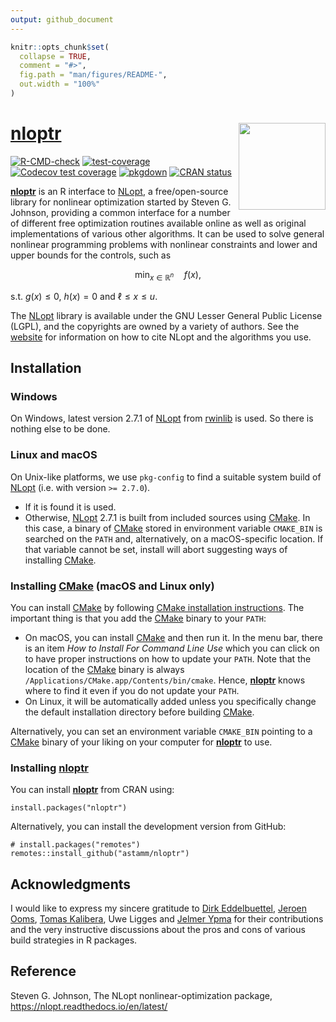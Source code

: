 ```yaml
---
output: github_document
---
```


<!-- README.md is generated from README.Rmd. Please edit that file -->

```r
knitr::opts_chunk$set(
  collapse = TRUE,
  comment = "#>",
  fig.path = "man/figures/README-",
  out.width = "100%"
)
```

# [**nloptr**](https://astamm.github.io/nloptr/) <img src='man/figures/logo.png' align="right" height="139" />

<!-- badges: start -->
[![R-CMD-check](https://github.com/astamm/nloptr/workflows/R-CMD-check/badge.svg)](https://github.com/astamm/nloptr/actions)
[![test-coverage](https://github.com/astamm/nloptr/workflows/test-coverage/badge.svg)](https://github.com/astamm/nloptr/actions)
[![Codecov test coverage](https://codecov.io/gh/astamm/nloptr/branch/master/graph/badge.svg)](https://app.codecov.io/gh/astamm/nloptr?branch=master)
[![pkgdown](https://github.com/astamm/nloptr/workflows/pkgdown/badge.svg)](https://github.com/astamm/nloptr/actions)
[![CRAN status](https://www.r-pkg.org/badges/version/nloptr)](https://CRAN.R-project.org/package=nloptr)
<!-- badges: end -->

[**nloptr**](https://astamm.github.io/nloptr/) is an R interface to [NLopt](https://nlopt.readthedocs.io/en/latest/), a free/open-source library for nonlinear optimization started by Steven G. Johnson, providing a common interface for a number of different free optimization routines available online as well as original implementations of various other algorithms. It can be used to solve general nonlinear programming problems with nonlinear constraints and lower and upper bounds for the controls, such as

$$ \min_{x \in \mathbb{R}^n} \quad f(x), $$

s.t. $g(x) \le 0$, $h(x) = 0$ and $\ell \le x \le u$.

The [NLopt](https://nlopt.readthedocs.io/en/latest/) library is available under the GNU Lesser General Public License (LGPL), and the copyrights are owned by a variety of authors. See the [website](https://nlopt.readthedocs.io/en/latest/Citing_NLopt/) for information on how to cite NLopt and the algorithms you use.

## Installation

### Windows

On Windows, latest version 2.7.1 of [NLopt](https://nlopt.readthedocs.io/en/latest/) from [rwinlib](https://github.com/rwinlib/nlopt) is used. So there is nothing else to be done.

### Linux and macOS

On Unix-like platforms, we use `pkg-config` to find a suitable system build of [NLopt](https://nlopt.readthedocs.io/en/latest/) (i.e. with version `>= 2.7.0`).

- If it is found it is used.
- Otherwise, [NLopt](https://nlopt.readthedocs.io/en/latest/) 2.7.1 is built from included sources using [CMake](https://cmake.org). In this case, a binary  of [CMake](https://cmake.org) stored in environment variable `CMAKE_BIN` is searched on the `PATH` and, alternatively, on a macOS-specific location. If that variable cannot be set, install will abort suggesting ways of installing [CMake](https://cmake.org).

### Installing [CMake](https://cmake.org) (macOS and Linux only)

You can install [CMake](https://cmake.org) by following [CMake installation instructions](https://cmake.org/install/). The important thing is that you add the [CMake](https://cmake.org) binary to your `PATH`:

- On macOS, you can install [CMake](https://cmake.org) and then run it. In the menu bar, there is an item *How to Install For Command Line Use* which you can click on to have proper instructions on how to update your `PATH`. Note that the location of the [CMake](https://cmake.org) binary is always `/Applications/CMake.app/Contents/bin/cmake`. Hence, [**nloptr**](https://astamm.github.io/nloptr/) knows where to find it even if you do not update your `PATH`.
- On Linux, it will be automatically added unless you specifically change the default installation directory before building [CMake](https://cmake.org).

Alternatively, you can set an environment variable `CMAKE_BIN` pointing to a [CMake](https://cmake.org) binary of your liking on your computer for [**nloptr**](https://astamm.github.io/nloptr/) to use.

### Installing [**nloptr**](https://astamm.github.io/nloptr/)

You can install [**nloptr**](https://astamm.github.io/nloptr/) from CRAN using:
```
install.packages("nloptr")
```

Alternatively, you can install the development version from GitHub:
```
# install.packages("remotes")
remotes::install_github("astamm/nloptr")
```

## Acknowledgments

I would like to express my sincere gratitude to [Dirk Eddelbuettel](https://github.com/eddelbuettel), [Jeroen Ooms](https://github.com/jeroen), [Tomas Kalibera](https://github.com/kalibera), Uwe Ligges and [Jelmer Ypma](https://github.com/jyypma) for their contributions and the very instructive discussions about the pros and cons of various build strategies in R packages.

## Reference

Steven G. Johnson, The NLopt nonlinear-optimization package, [https://nlopt.readthedocs.io/en/latest/](https://nlopt.readthedocs.io/en/latest/)
